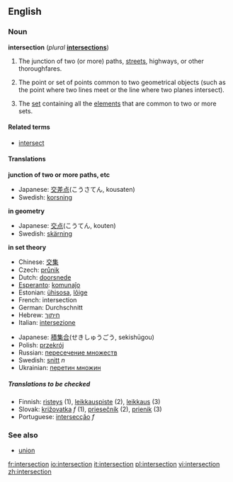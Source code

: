 ==English==

===Noun===
'''intersection''' (''plural'' '''[[intersections]]''')

# The junction of two (or more) paths, [[street]]s, highways, or other thoroughfares.
#{{geometry}} The point or set of points common to two geometrical objects (such as the point where two lines meet or the line where two planes intersect).
#{{settheory}} The [[set]] containing all the [[element]]s that are common to two or more sets.

====Related terms====
*[[intersect]]

====Translations====

'''junction of two or more paths, etc'''
{{top}}
<!--Languages from A to I go here-->
{{mid}}
<!--Languages from J to Z go here-->
*Japanese: [[交差]][[点]](こうさてん, kousaten)
*Swedish: [[korsning]] {{c}}
{{bottom}}

'''in geometry'''
{{top}}
<!--Languages from A to I go here-->
{{mid}}
<!--Languages from J to Z go here-->
*Japanese: [[交点]](こうてん, kouten)
*Swedish: [[skärning]] {{c}}
{{bottom}}

'''in set theory'''
{{top}}
<!--Languages from A to I go here-->
*Chinese: [[交集]]
*Czech: [[průnik]]
*Dutch: [[doorsnede]]
*[[Esperanto]]: [[komunaĵo]]
*Estonian: [[ühisosa]], [[lõige]]
*French: intersection {{f}}
*German: Durchschnitt
*Hebrew: [[חיתוך]]
*Italian: [[intersezione]] {{f}}
{{mid}}
<!--Languages from J to Z go here-->
*Japanese: [[積集合]](せきしゅうごう, sekishūgou)
*Polish: [[przekrój]]
*Russian: [[пересечение множеств]]
*Swedish: [[snitt]] ''n''
*Ukrainian: [[перетин множин]]
{{bottom}}

=====Translations to be checked=====
<!--Remove this section after all translations have been put into the tables above-->
*Finnish: [[risteys]] (1), [[leikkauspiste]] (2), [[leikkaus]] (3)
*Slovak: [[križovatka]] ''f'' (1), [[priesečník]] (2), [[prienik]] (3)
*Portuguese: [[intersecção]] ''f''

===See also===
*[[union]]

[[fr:intersection]]
[[io:intersection]]
[[it:intersection]]
[[pl:intersection]]
[[vi:intersection]]
[[zh:intersection]]